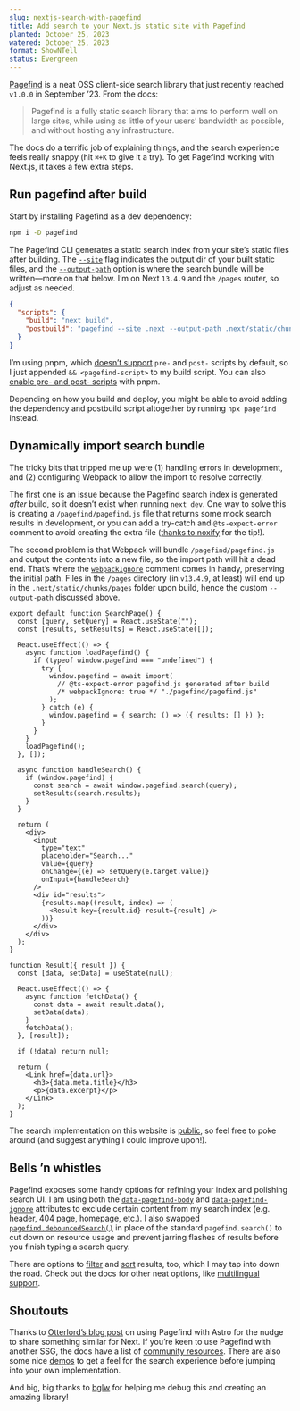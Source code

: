 ```yaml
---
slug: nextjs-search-with-pagefind
title: Add search to your Next.js static site with Pagefind
planted: October 25, 2023
watered: October 25, 2023
format: ShowNTell
status: Evergreen
---
```


[Pagefind](https://pagefind.app/) is a neat OSS client-side search library that just recently reached `v1.0.0` in September ’23. From the docs:

> Pagefind is a fully static search library that aims to perform well on large sites, while using as little of your users’ bandwidth as possible, and without hosting any infrastructure.

The docs do a terrific job of explaining things, and the search experience feels really snappy (hit `⌘+K` to give it a try). To get Pagefind working with Next.js, it takes a few extra steps.

## Run pagefind after build

Start by installing Pagefind as a dev dependency:

```bash
npm i -D pagefind
```

The Pagefind CLI generates a static search index from your site’s static files after building. The [`--site`](https://pagefind.app/docs/config-options/#site) flag indicates the output dir of your built static files, and the [`--output-path`](https://pagefind.app/docs/config-options/#output-path) option is where the search bundle will be written—more on that below. I’m on Next `13.4.9` and the `/pages` router, so adjust as needed.

```json package.json focus=4
{
  "scripts": {
    "build": "next build",
    "postbuild": "pagefind --site .next --output-path .next/static/chunks/pages/pagefind"
  }
}
```

I’m using pnpm, which [doesn’t support](https://pnpm.io/cli/run#differences-with-npm-run) `pre-` and `post-` scripts by default, so I just appended `&& <pagefind-script>` to my build script. You can also [enable pre- and post- scripts](https://pnpm.io/cli/run#enable-pre-post-scripts) with pnpm.

Depending on how you build and deploy, you might be able to avoid adding the dependency and postbuild script altogether by running `npx pagefind` instead.

## Dynamically import search bundle

The tricky bits that tripped me up were (1) handling errors in development, and (2) configuring Webpack to allow the import to resolve correctly.

The first one is an issue because the Pagefind search index is generated _after_ build, so it doesn’t exist when running `next dev`. One way to solve this is creating a `/pagefind/pagefind.js` file that returns some mock search results in development, or you can add a try-catch and `@ts-expect-error` comment to avoid creating the extra file ([thanks to noxify](https://github.com/pmillspaugh/petemillspaugh.com/pull/15#discussion_r1371544139) for the tip!).

The second problem is that Webpack will bundle `/pagefind/pagefind.js` and output the contents into a new file, so the import path will hit a dead end. That’s where the [`webpackIgnore`](https://webpack.js.org/api/module-methods/#webpackignore) comment comes in handy, preserving the initial path. Files in the `/pages` directory (in `v13.4.9`, at least) will end up in the `.next/static/chunks/pages` folder upon build, hence the custom `--output-path` discussed above.

```tsx pages/search.tsx
export default function SearchPage() {
  const [query, setQuery] = React.useState("");
  const [results, setResults] = React.useState([]);

  React.useEffect(() => {
    async function loadPagefind() {
      if (typeof window.pagefind === "undefined") {
        try {
          window.pagefind = await import(
            // @ts-expect-error pagefind.js generated after build
            /* webpackIgnore: true */ "./pagefind/pagefind.js"
          );
        } catch (e) {
          window.pagefind = { search: () => ({ results: [] }) };
        }
      }
    }
    loadPagefind();
  }, []);

  async function handleSearch() {
    if (window.pagefind) {
      const search = await window.pagefind.search(query);
      setResults(search.results);
    }
  }

  return (
    <div>
      <input
        type="text"
        placeholder="Search..."
        value={query}
        onChange={(e) => setQuery(e.target.value)}
        onInput={handleSearch}
      />
      <div id="results">
        {results.map((result, index) => (
          <Result key={result.id} result={result} />
        ))}
      </div>
    </div>
  );
}

function Result({ result }) {
  const [data, setData] = useState(null);

  React.useEffect(() => {
    async function fetchData() {
      const data = await result.data();
      setData(data);
    }
    fetchData();
  }, [result]);

  if (!data) return null;

  return (
    <Link href={data.url}>
      <h3>{data.meta.title}</h3>
      <p>{data.excerpt}</p>
    </Link>
  );
}
```

The search implementation on this website is [public](https://github.com/pmillspaugh/petemillspaugh.com), so feel free to poke around (and suggest anything I could improve upon!).

## Bells ’n whistles

Pagefind exposes some handy options for refining your index and polishing search UI. I am using both the [`data-pagefind-body`](https://pagefind.app/docs/indexing/#limiting-what-sections-of-a-page-are-indexed) and [`data-pagefind-ignore`](https://pagefind.app/docs/indexing/#removing-individual-elements-from-the-index) attributes to exclude certain content from my search index (e.g. header, 404 page, homepage, etc.). I also swapped [`pagefind.debouncedSearch()`](https://pagefind.app/docs/api/#debounced-search) in place of the standard `pagefind.search()` to cut down on resource usage and prevent jarring flashes of results before you finish typing a search query.

There are options to [filter](https://pagefind.app/docs/api/#filtering) and [sort](https://pagefind.app/docs/api/#sorting-results) results, too, which I may tap into down the road. Check out the docs for other neat options, like [multilingual support](https://pagefind.app/docs/multilingual/).

## Shoutouts

Thanks to [Otterlord’s blog post](https://blog.otterlord.dev/posts/astro-search/) on using Pagefind with Astro for the nudge to share something similar for Next. If you’re keen to use Pagefind with another SSG, the docs have a list of [community resources](https://pagefind.app/docs/resources/). There are also some nice [demos](https://pagefind.app/#pagefind-demos) to get a feel for the search experience before jumping into your own implementation.

And big, big thanks to [bglw](https://github.com/bglw) for helping me debug this and creating an amazing library!
